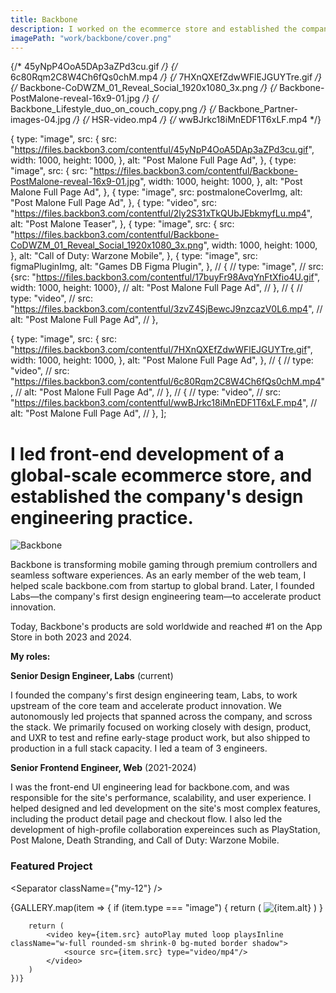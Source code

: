 ```yaml
---
title: Backbone
description: I worked on the ecommerce store and established the company's design engineering practice
imagePath: "work/backbone/cover.png"
---
```





{/* 45yNpP4OoA5DAp3aZPd3cu.gif */}
{/* 6c80Rqm2C8W4Ch6fQs0chM.mp4 */}
{/* 7HXnQXEfZdwWFlEJGUYTre.gif */}
{/* Backbone-CoDWZM_01_Reveal_Social_1920x1080_3x.png */}
{/* Backbone-PostMalone-reveal-16x9-01.jpg */}
{/* Backbone_Lifestyle_duo_on_couch_copy.png */}
{/* Backbone_Partner-images-04.jpg */}
{/* HSR-video.mp4 */}
{/* wwBJrkc18iMnEDF1T6xLF.mp4 */}

  {
    type: "image",
    src: {
      src: "https://files.backbon3.com/contentful/45yNpP4OoA5DAp3aZPd3cu.gif",
      width: 1000,
      height: 1000,
    },
    alt: "Post Malone Full Page Ad",
  },
  {
    type: "image",
    src: {
      src: "https://files.backbon3.com/contentful/Backbone-PostMalone-reveal-16x9-01.jpg",
      width: 1000,
      height: 1000,
    },
    alt: "Post Malone Full Page Ad",
  },
  {
    type: "image",
    src: postmaloneCoverImg,
    alt: "Post Malone Full Page Ad",
  },
  {
    type: "video",
    src: "https://files.backbon3.com/contentful/2ly2S31xTkQUbJEbkmyfLu.mp4",
    alt: "Post Malone Teaser",
  },
  {
    type: "image",
    src: {
      src: "https://files.backbon3.com/contentful/Backbone-CoDWZM_01_Reveal_Social_1920x1080_3x.png",
      width: 1000,
      height: 1000,
    },
    alt: "Call of Duty: Warzone Mobile",
  },
  {
    type: "image",
    src: figmaPluginImg,
    alt: "Games DB Figma Plugin",
  },
  // {
  //   type: "image",
  //   src: {src: "https://files.backbon3.com/contentful/17buyFr98AvqYnFtXfio4U.gif", width: 1000, height: 1000},
  //   alt: "Post Malone Full Page Ad",
  // },
  // {
  //   type: "video",
  //   src: "https://files.backbon3.com/contentful/3zvZ4SjBewcJ9nzcazV0L6.mp4",
  //   alt: "Post Malone Full Page Ad",
  // },

  {
    type: "image",
    src: {
      src: "https://files.backbon3.com/contentful/7HXnQXEfZdwWFlEJGUYTre.gif",
      width: 1000,
      height: 1000,
    },
    alt: "Post Malone Full Page Ad",
  },
  // {
  //   type: "video",
  //   src: "https://files.backbon3.com/contentful/6c80Rqm2C8W4Ch6fQs0chM.mp4",
  //   alt: "Post Malone Full Page Ad",
  // },
  // {
  //   type: "video",
  //   src: "https://files.backbon3.com/contentful/wwBJrkc18iMnEDF1T6xLF.mp4",
  //   alt: "Post Malone Full Page Ad",
  // },
];

# I led front-end development of a global-scale ecommerce store, and established the company's design engineering practice.

<Image
  src={coverImg}
  alt="Backbone"
  width={1600}
  height={900}
  className="rounded-sm shrink-0 bg-muted border shadow"
/>

Backbone is transforming mobile gaming through premium controllers and seamless software experiences. As an early member of the web team, I helped scale backbone.com from startup to global brand. Later, I founded Labs—the company's first design engineering team—to accelerate product innovation.

Today, Backbone's products are sold worldwide and reached #1 on the App Store in both 2023 and 2024. 

**My roles:**

**Senior Design Engineer, Labs** (current)

I founded the company's first design engineering team, Labs, to work upstream of the core team and accelerate product innovation. We autonomously led projects that spanned across the company, and scross the stack. We primarily focused on working closely with design, product, and UXR to test and refine early-stage product work, but also shipped to production in a full stack capacity. I led a team of 3 engineers. 

**Senior Frontend Engineer, Web** (2021-2024)

I was the front-end UI engineering lead for backbone.com, and was responsible for the site's performance, scalability, and user experience. I helped designed and led development on the site's most complex features, including the product detail page and checkout flow. I also led the development of high-profile collaboration expereinces such as PlayStation, Post Malone, Death Stranding, and Call of Duty: Warzone Mobile. 

### Featured Project

<div className={"mt-8 mb-12"}>
  <WorkList slugs={FEATURED_WORK_SLUGS} />
</div>

<Separator className={"my-12"} />

<div className="grid grid-cols-1 gap-4 not-prose mt-8">
    {GALLERY.map(item => {
        if (item.type === "image") {
            return (
                <Image
                    key={item.src.src}
                    src={item.src}
                    alt={item.alt}
                    width={1600}
                    height={900}
                    className="rounded-sm shrink-0 bg-muted border shadow"
                />
            )
        }

        return (
            <video key={item.src} autoPlay muted loop playsInline className="w-full rounded-sm shrink-0 bg-muted border shadow">
                <source src={item.src} type="video/mp4"/>
            </video>
        )
    })}

</div>
